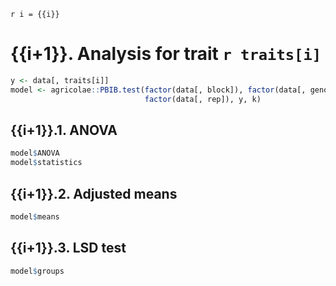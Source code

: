`r i = {{i}}`

# {{i+1}}. Analysis for trait `r traits[i]`

```r
y <- data[, traits[i]]
model <- agricolae::PBIB.test(factor(data[, block]), factor(data[, geno]),
                              factor(data[, rep]), y, k)
```

## {{i+1}}.1. ANOVA

```r
model$ANOVA
model$statistics
```

## {{i+1}}.2. Adjusted means

```r
model$means
```

## {{i+1}}.3. LSD test

```r
model$groups
```

